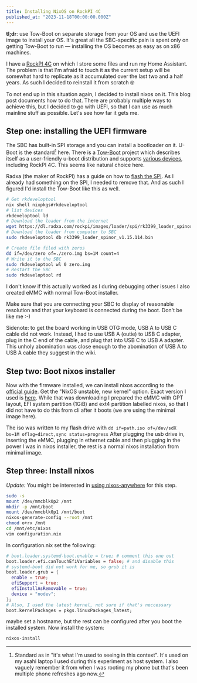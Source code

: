 ```yaml
---
title: Installing NixOS on RockPI 4C
published_at: "2023-11-18T00:00:00.000Z"
---
```


**tl;dr**: use Tow-Boot on separate storage from your OS and use the UEFI image
to install your OS. It's great all the SBC-specific pain is spent only on getting
Tow-Boot to run — installing the OS becomes as easy as on x86 machines.

I have a [RockPI 4C](https://rockpi.org/rockpi4) on which I store some files and
run my Home Assistant. The problem is that I'm afraid to touch it as the current
setup will be somewhat hard to replicate as it accumulated over the last two and
a half years. As such I decided to reinstall it from scratch 🤓

To not end up in this situation again, I decided to install nixos on it. This blog
post documents how to do that. There are probably multiple ways to achieve this,
but I decided to go with UEFI, so that I can use as much mainline stuff as possible.
Let's see how far it gets me.

## Step one: installing the UEFI firmware

The SBC has built-in SPI storage and you can install a bootloader on it. U-Boot
is the standard[^fn] here. There is a [Tow-Boot](https://tow-boot.org) project
which describes itself as a user-friendly u-boot distribution and supports
[various devices](https://tow-boot.org/devices/index.html), including RockPI 4C.
This seems like natural choice here.

[^fn]: Standard as in "it's what I'm used to seeing in this context". It's used
  on my asahi laptop I used during this experiment as host system. I also vaguely
  remember it from when I was rooting my phone but that's been multiple phone
  refreshes ago now.

Radxa (the maker of RockPI) has a guide on how to [flash the SPI](https://wiki.radxa.com/Rockpi4/dev/spi-install).
As I already had something on the SPI, I needed to remove that. And as such I
figured I'd install the Tow-Boot like this as well.

```sh
# Get rkdeveloptool
nix shell nixpkgs#rkdeveloptool
# list devices
rkdeveloptool ld
# Download the loader from the internet
wget https://dl.radxa.com/rockpi/images/loader/spi/rk3399_loader_spinor_v1.15.114.bin
# Download the loader from computer to SBC
sudo rkdeveloptool db rk3399_loader_spinor_v1.15.114.bin

# Create file filed with zeros
dd if=/dev/zero of=./zero.img bs=1M count=4
# Write it to the SBC
sudo rkdeveloptool wl 0 zero.img
# Restart the SBC
sudo rkdeveloptool rd
```

I don't know if this actually worked as I during debugging other issues I also
created eMMC with normal Tow-Boot installer.

Make sure that you are connecting your SBC to display of reasonable resolution
and that your keyboard is connected during the boot. Don't be like me :-)

Sidenote: to get the board working in USB OTG mode, USB A to USB C cable did not
work. Instead, I had to use USB A (outie) to USB C adapter, plug in the C end of
the cable, and plug that into USB C to USB A adapter. This unholy abomination was
close enough to the abomination of USB A to USB A cable they suggest in the wiki.

## Step two: Boot nixos installer

Now with the firmware installed, we can install nixos according to the
[official guide](https://nixos.wiki/wiki/NixOS_on_ARM/UEFI).
Get the "NixOS unstable, new kernel" option. Exact version I used is [here][iso].
While that was downloading I prepared the eMMC with GPT layout, EFI system
partition (1GiB) and ext4 partition labelled nixos, so that I did not have to do
this from cli after it boots (we are using the minimal image here).

[iso]: https://hydra.nixos.org/build/241306652/download/1/nixos-minimal-23.11pre549786.c757e9bd77b1-aarch64-linux.iso

The iso was written to my flash drive with `dd if=path.iso of=/dev/sdX bs=1M oflag=direct,sync status=progress`
After plugging the usb drive in, inserting the eMMC, plugging in ethernet cable
and then plugging in the power I was in nixos installer, the rest is a normal
nixos installation from minimal image.

## Step three: Install nixos

*Update:* You might be interested in [using nixos-anywhere](/blog/2023-nixos-anywhere-rockpi-4c) for this step.

```bash
sudo -s
mount /dev/mmcblk0p2 /mnt
mkdir -p /mnt/boot
mount /dev/mmcblk0p1 /mnt/boot
nixos-generate-config --root /mnt
chmod o+rx /mnt
cd /mnt/etc/nixos
vim configuration.nix
```

In configuration.nix set the following:

```nix
# boot.loader.systemd-boot.enable = true; # comment this one out
boot.loader.efi.canTouchEfiVariables = false; # and disable this
# systemd-boot did not work for me, so grub it is
boot.loader.grub = {
  enable = true;
  efiSupport = true;
  efiInstallAsRemovable = true;
  device = "nodev";
};
# Also, I used the latest kernel, not sure if that's neccessary
boot.kernelPackages = pkgs.linuxPackages_latest;
```

maybe set a hostname, but the rest can be configured after you boot the installed
system. Now install the system:

```bash
nixos-install
```